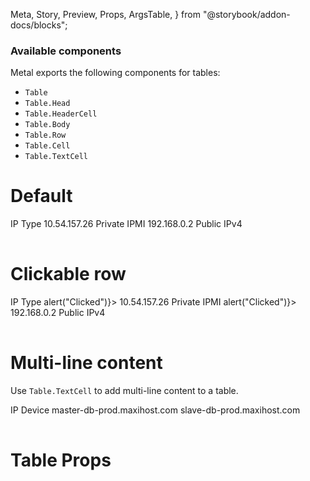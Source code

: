   Meta,
  Story,
  Preview,
  Props,
  ArgsTable,
} from "@storybook/addon-docs/blocks";

<Meta title="Table" component={Table} />

### Available components

Metal exports the following components for tables:

- `Table`
- `Table.Head`
- `Table.HeaderCell`
- `Table.Body`
- `Table.Row`
- `Table.Cell`
- `Table.TextCell`

# Default

<Preview>
  <Story name="Default">
    <Table>
      <Table.Head>
        <Table.Row>
          <Table.HeaderCell>IP</Table.HeaderCell>
          <Table.HeaderCell>Type</Table.HeaderCell>
        </Table.Row>
      </Table.Head>
      <Table.Body>
        <Table.Row>
          <Table.Cell>10.54.157.26</Table.Cell>
          <Table.Cell>Private IPMI</Table.Cell>
        </Table.Row>
        <Table.Row>
          <Table.Cell>192.168.0.2</Table.Cell>
          <Table.Cell>Public IPv4</Table.Cell>
        </Table.Row>
      </Table.Body>
    </Table>
  </Story>
</Preview>

# Clickable row

<Preview>
  <Story name="Clickable row">
    <Table>
      <Table.Head>
        <Table.Row>
          <Table.HeaderCell>IP</Table.HeaderCell>
          <Table.HeaderCell>Type</Table.HeaderCell>
        </Table.Row>
      </Table.Head>
      <Table.Body>
        <Table.Row onClick={() => alert("Clicked")}>
          <Table.Cell>10.54.157.26</Table.Cell>
          <Table.Cell>Private IPMI</Table.Cell>
        </Table.Row>
        <Table.Row onClick={() => alert("Clicked")}>
          <Table.Cell>192.168.0.2</Table.Cell>
          <Table.Cell>Public IPv4</Table.Cell>
        </Table.Row>
      </Table.Body>
    </Table>
  </Story>
</Preview>

# Multi-line content

Use `Table.TextCell` to add multi-line content to a table.

<Preview>
  <Story name="Multi-line content">
    <Table>
      <Table.Head>
        <Table.Row>
          <Table.HeaderCell>IP</Table.HeaderCell>
          <Table.HeaderCell>Device</Table.HeaderCell>
        </Table.Row>
      </Table.Head>
      <Table.Body>
        <Table.Row>
          <Table.Cell>
            <Table.TextCell primary="10.54.157.26" secondary="Private IPMI" />
          </Table.Cell>
          <Table.Cell>master-db-prod.maxihost.com</Table.Cell>
        </Table.Row>
        <Table.Row>
          <Table.Cell>
            <Table.TextCell primary="192.168.0.2" secondary="Public IPv4" />
          </Table.Cell>
          <Table.Cell>slave-db-prod.maxihost.com</Table.Cell>
        </Table.Row>
      </Table.Body>
    </Table>
  </Story>
</Preview>

# Table Props

<ArgsTable of={Table} />
<ArgsTable of={Table.Head} />